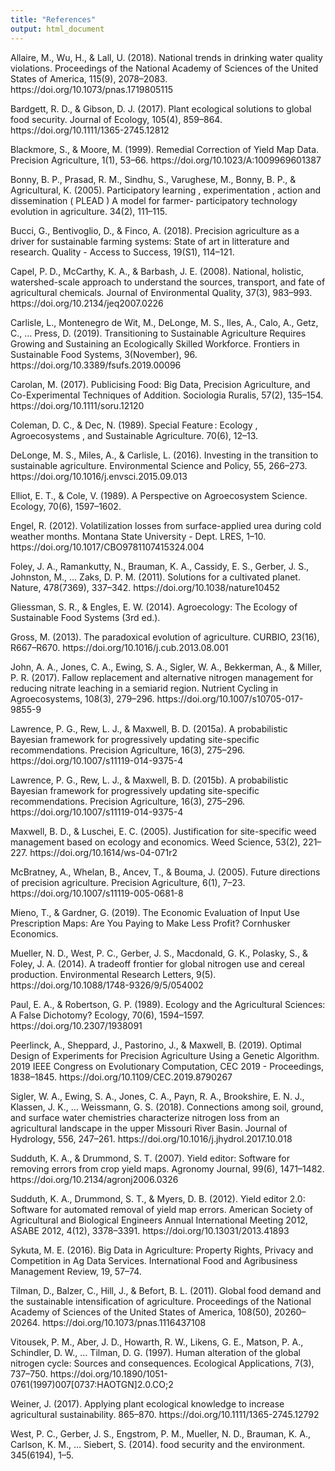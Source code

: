 ```yaml
---
title: "References"
output: html_document
---
```

Allaire, M., Wu, H., & Lall, U. (2018). National trends in drinking water quality violations. Proceedings of the National Academy of Sciences of the United States of America, 115(9), 2078–2083. https://doi.org/10.1073/pnas.1719805115

Bardgett, R. D., & Gibson, D. J. (2017). Plant ecological solutions to global food security. Journal of Ecology, 105(4), 859–864. https://doi.org/10.1111/1365-2745.12812

Blackmore, S., & Moore, M. (1999). Remedial Correction of Yield Map Data. Precision Agriculture, 1(1), 53–66. https://doi.org/10.1023/A:1009969601387

Bonny, B. P., Prasad, R. M., Sindhu, S., Varughese, M., Bonny, B. P., & Agricultural, K. (2005). Participatory learning , experimentation , action and dissemination ( PLEAD ) A model for farmer- participatory technology evolution in agriculture. 34(2), 111–115.

Bucci, G., Bentivoglio, D., & Finco, A. (2018). Precision agriculture as a driver for sustainable farming systems: State of art in litterature and research. Quality - Access to Success, 19(S1), 114–121.

Capel, P. D., McCarthy, K. A., & Barbash, J. E. (2008). National, holistic, watershed-scale approach to understand the sources, transport, and fate of agricultural chemicals. Journal of Environmental Quality, 37(3), 983–993. https://doi.org/10.2134/jeq2007.0226

Carlisle, L., Montenegro de Wit, M., DeLonge, M. S., Iles, A., Calo, A., Getz, C., … Press, D. (2019). Transitioning to Sustainable Agriculture Requires Growing and Sustaining an Ecologically Skilled Workforce. Frontiers in Sustainable Food Systems, 3(November), 96. https://doi.org/10.3389/fsufs.2019.00096

Carolan, M. (2017). Publicising Food: Big Data, Precision Agriculture, and Co-Experimental Techniques of Addition. Sociologia Ruralis, 57(2), 135–154. https://doi.org/10.1111/soru.12120

Coleman, D. C., & Dec, N. (1989). Special Feature : Ecology , Agroecosystems , and Sustainable Agriculture. 70(6), 12–13.

DeLonge, M. S., Miles, A., & Carlisle, L. (2016). Investing in the transition to sustainable agriculture. Environmental Science and Policy, 55, 266–273. https://doi.org/10.1016/j.envsci.2015.09.013

Elliot, E. T., & Cole, V. (1989). A Perspective on Agroecosystem Science. Ecology, 70(6), 1597–1602.

Engel, R. (2012). Volatilization losses from surface-applied urea during cold weather months. Montana State University - Dept. LRES, 1–10. https://doi.org/10.1017/CBO9781107415324.004

Foley, J. A., Ramankutty, N., Brauman, K. A., Cassidy, E. S., Gerber, J. S., Johnston, M., … Zaks, D. P. M. (2011). Solutions for a cultivated planet. Nature, 478(7369), 337–342. https://doi.org/10.1038/nature10452

Gliessman, S. R., & Engles, E. W. (2014). Agroecology: The Ecology of Sustainable Food Systems (3rd ed.).

Gross, M. (2013). The paradoxical evolution of agriculture. CURBIO, 23(16), R667–R670. https://doi.org/10.1016/j.cub.2013.08.001

John, A. A., Jones, C. A., Ewing, S. A., Sigler, W. A., Bekkerman, A., & Miller, P. R. (2017). Fallow replacement and alternative nitrogen management for reducing nitrate leaching in a semiarid region. Nutrient Cycling in Agroecosystems, 108(3), 279–296. https://doi.org/10.1007/s10705-017-9855-9

Lawrence, P. G., Rew, L. J., & Maxwell, B. D. (2015a). A probabilistic Bayesian framework for progressively updating site-specific recommendations. Precision Agriculture, 16(3), 275–296. https://doi.org/10.1007/s11119-014-9375-4

Lawrence, P. G., Rew, L. J., & Maxwell, B. D. (2015b). A probabilistic Bayesian framework for progressively updating site-specific recommendations. Precision Agriculture, 16(3), 275–296. https://doi.org/10.1007/s11119-014-9375-4

Maxwell, B. D., & Luschei, E. C. (2005). Justification for site-specific weed management based on ecology and economics. Weed Science, 53(2), 221–227. https://doi.org/10.1614/ws-04-071r2

McBratney, A., Whelan, B., Ancev, T., & Bouma, J. (2005). Future directions of precision agriculture. Precision Agriculture, 6(1), 7–23. https://doi.org/10.1007/s11119-005-0681-8

Mieno, T., & Gardner, G. (2019). The Economic Evaluation of Input Use Prescription Maps: Are You Paying to Make Less Profit? Cornhusker Economics.

Mueller, N. D., West, P. C., Gerber, J. S., Macdonald, G. K., Polasky, S., & Foley, J. A. (2014). A tradeoff frontier for global nitrogen use and cereal production. Environmental Research Letters, 9(5). https://doi.org/10.1088/1748-9326/9/5/054002

Paul, E. A., & Robertson, G. P. (1989). Ecology and the Agricultural Sciences: A False Dichotomy? Ecology, 70(6), 1594–1597. https://doi.org/10.2307/1938091

Peerlinck, A., Sheppard, J., Pastorino, J., & Maxwell, B. (2019). Optimal Design of Experiments for Precision Agriculture Using a Genetic Algorithm. 2019 IEEE Congress on Evolutionary Computation, CEC 2019 - Proceedings, 1838–1845. https://doi.org/10.1109/CEC.2019.8790267

Sigler, W. A., Ewing, S. A., Jones, C. A., Payn, R. A., Brookshire, E. N. J., Klassen, J. K., … Weissmann, G. S. (2018). Connections among soil, ground, and surface water chemistries characterize nitrogen loss from an agricultural landscape in the upper Missouri River Basin. Journal of Hydrology, 556, 247–261. https://doi.org/10.1016/j.jhydrol.2017.10.018

Sudduth, K. A., & Drummond, S. T. (2007). Yield editor: Software for removing errors from crop yield maps. Agronomy Journal, 99(6), 1471–1482. https://doi.org/10.2134/agronj2006.0326

Sudduth, K. A., Drummond, S. T., & Myers, D. B. (2012). Yield editor 2.0: Software for automated removal of yield map errors. American Society of Agricultural and Biological Engineers Annual International Meeting 2012, ASABE 2012, 4(12), 3378–3391. https://doi.org/10.13031/2013.41893

Sykuta, M. E. (2016). Big Data in Agriculture: Property Rights, Privacy and Competition in Ag Data Services. International Food and Agribusiness Management Review, 19, 57–74.

Tilman, D., Balzer, C., Hill, J., & Befort, B. L. (2011). Global food demand and the sustainable intensification of agriculture. Proceedings of the National Academy of Sciences of the United States of America, 108(50), 20260–20264. https://doi.org/10.1073/pnas.1116437108

Vitousek, P. M., Aber, J. D., Howarth, R. W., Likens, G. E., Matson, P. A., Schindler, D. W., … Tilman, D. G. (1997). Human alteration of the global nitrogen cycle: Sources and consequences. Ecological Applications, 7(3), 737–750. https://doi.org/10.1890/1051-0761(1997)007[0737:HAOTGN]2.0.CO;2

Weiner, J. (2017). Applying plant ecological knowledge to increase agricultural sustainability. 865–870. https://doi.org/10.1111/1365-2745.12792

West, P. C., Gerber, J. S., Engstrom, P. M., Mueller, N. D., Brauman, K. A., Carlson, K. M., … Siebert, S. (2014). food security and the environment. 345(6194), 1–5.

